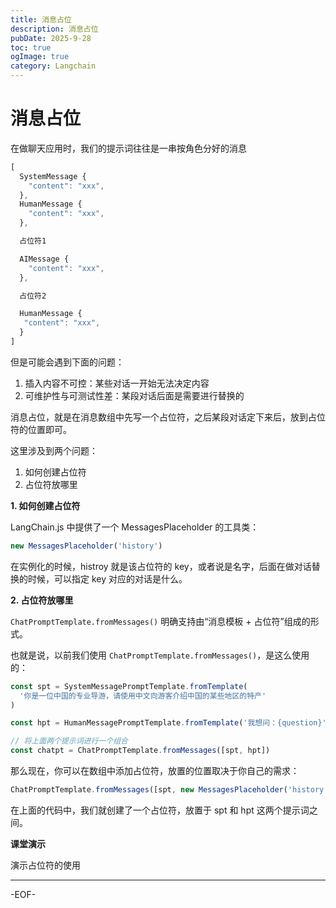 ```yaml
---
title: 消息占位
description: 消息占位
pubDate: 2025-9-28
toc: true
ogImage: true
category: Langchain
---
```


# 消息占位

在做聊天应用时，我们的提示词往往是一串按角色分好的消息

```js
[
  SystemMessage {
    "content": "xxx",
  },
  HumanMessage {
    "content": "xxx",
  },

  占位符1

  AIMessage {
    "content": "xxx",
  },

  占位符2

  HumanMessage {
   "content": "xxx",
  }
]
```

但是可能会遇到下面的问题：

1. 插入内容不可控：某些对话一开始无法决定内容
2. 可维护性与可测试性差：某段对话后面是需要进行替换的

消息占位，就是在消息数组中先写一个占位符，之后某段对话定下来后，放到占位符的位置即可。

这里涉及到两个问题：

1. 如何创建占位符
2. 占位符放哪里

**1. 如何创建占位符**

LangChain.js 中提供了一个 MessagesPlaceholder 的工具类：

```js
new MessagesPlaceholder('history')
```

在实例化的时候，histroy 就是该占位符的 key，或者说是名字，后面在做对话替换的时候，可以指定 key 对应的对话是什么。

**2. 占位符放哪里**

`ChatPromptTemplate.fromMessages()` 明确支持由“消息模板 + 占位符”组成的形式。

也就是说，以前我们使用 `ChatPromptTemplate.fromMessages()`，是这么使用的：

```js
const spt = SystemMessagePromptTemplate.fromTemplate(
  '你是一位中国的专业导游，请使用中文向游客介绍中国的某些地区的特产'
)

const hpt = HumanMessagePromptTemplate.fromTemplate('我想问：{question}')

// 将上面两个提示词进行一个组合
const chatpt = ChatPromptTemplate.fromMessages([spt, hpt])
```

那么现在，你可以在数组中添加占位符，放置的位置取决于你自己的需求：

```js
ChatPromptTemplate.fromMessages([spt, new MessagesPlaceholder('history'), hpt])
```

在上面的代码中，我们就创建了一个占位符，放置于 spt 和 hpt 这两个提示词之间。

**课堂演示**

演示占位符的使用

---

-EOF-
